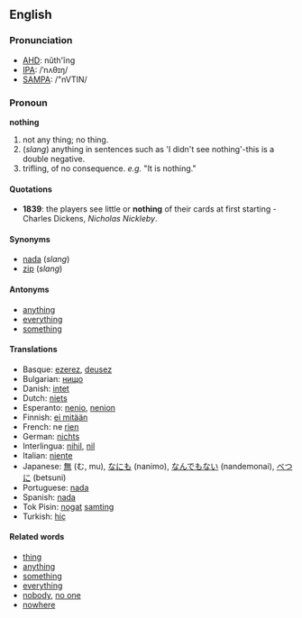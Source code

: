 ==English==

===Pronunciation===
*[[w:AHD|AHD]]: nŭth'ĭng
*[[w:IPA|IPA]]: /ˈnʌθɪŋ/
*[[w:SAMPA|SAMPA]]: /"nVTIN/

===Pronoun===
'''nothing'''

# not any thing; no thing.
# (''slang'') anything in sentences such as 'I didn't see nothing'-this is a double negative.
# trifling, of no consequence.  ''e.g.'' "It is nothing."

====Quotations====
* '''1839''': the players see little or '''nothing''' of their cards at first starting - Charles Dickens, ''Nicholas Nickleby''.

====Synonyms====
*[[nada]] (''slang'')
*[[zip]] (''slang'')

====Antonyms====
*[[anything]]
*[[everything]]
*[[something]]

====Translations====
*Basque: [[ezerez]], [[deusez]]
*Bulgarian: [[нищо]]
*Danish: [[intet]]
*Dutch: [[niets]]
*Esperanto: [[nenio]], [[nenion]]
*Finnish: [[ei mitään]]
*French: ne [[rien]]
*German: [[nichts]]
*Interlingua: [[nihil]], [[nil]]
*Italian: [[niente]]
*Japanese: [[無]] (む, mu), [[なにも]] (nanimo), [[なんでもない]] (nandemonai), [[べつに]] (betsuni)
*Portuguese: [[nada]]
*Spanish: [[nada]]
*Tok Pisin: [[nogat]] [[samting]]
*Turkish: [[hiç]]

====Related words====
*[[thing]]
*[[anything]]
*[[something]]
*[[everything]]
*[[nobody]], [[no one]]
*[[nowhere]]
